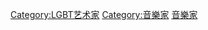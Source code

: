 {{Commonscat|LGBT musicians}}

[[Category:LGBT艺术家|Category:LGBT艺术家]]
[[Category:音樂家|Category:音樂家]]
[[Category:LGBT相關音樂|音樂家]]